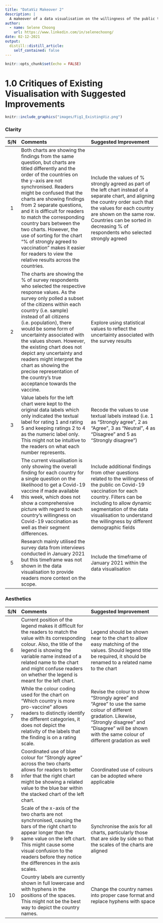 ```yaml
---
title: "DataViz Makeover 2"
description: |
  A makeover of a data visualisation on the willingness of the public towards Covid-19 vaccination. Data was obtained from Imperial College London YouGov Covid 19 Behaviour Tracker Data Hub hosted at Github (https://github.com/YouGov-Data/covid-19-tracker), with the focus on survey data collected in January 2021.
author:
  - name: Selene Choong
    url: https://www.linkedin.com/in/selenechoong/
date: 02-12-2021
output:
  distill::distill_article:
    self_contained: false
---
```



```r
knitr::opts_chunk$set(echo = FALSE)
```

# 1.0  Critiques of Existing Visualisation with Suggested Improvements

```r

knitr::include_graphics("images/Fig1_ExistingViz.png")
```

### Clarity

|S/N| Comments | Suggested Improvement |
|:-:| :------------------------------- | :------------------------------- |
| 1 | Both charts are showing the findings from the same question, but charts are titled differently and the order of the countries on the y-axis are not synchronised. Readers might be confused that the charts are showing findings from 2 separate questions, and it is difficult for readers to match the corresponding country bars between the two charts. However, the use of sorting for the chart “% of strongly agreed to vaccination” makes it easier for readers to view the relative results across the countries. | Include the values of % strongly agreed as part of the left chart instead of a separate chart, and aligning the country order such that the values for each country are shown on the same row. Countries can be sorted in decreasing % of respondents who selected strongly agreed |
| 2 | The charts are showing the % of survey respondents who selected the respective response values. As the survey only polled a subset of the citizens within each country (i.e. sample) instead of all citizens (i.e. population), there would be some form of uncertainty associated with the values shown. However, the existing chart does not depict any uncertainty and readers might interpret the chart as showing the precise representation of the country’s true acceptance towards the vaccine. | Explore using statistical values to reflect the uncertainty associated with the survey results |
| 3 | Value labels for the left chart were kept to the original data labels which only indicated the textual label for rating 1 and rating 5 and keeping ratings 2 to 4 as the numeric label only. This might not be intuitive to the readers on what each number represents. | Recode the values to use textual labels instead (i.e. 1 as “Strongly agree”, 2 as “Agree”, 3 as “Neutral”, 4 as “Disagree” and 5 as “Strongly disagree”) |
| 4 | The current visualisation is only showing the overall finding for each country for a single question on the likelihood to get a Covid-19 vaccine if made available this week, which does not show a comprehensive picture with regard to each country’s willingness on Covid-19 vaccination as well as their segment differences. | Include additional findings from other questions related to the willingness of the public on Covid-19 vaccination for each country. Filters can be including to allow dynamic segmentation of the data visualisation to understand the willingness by different demographic fields |
| 5 | Research mainly utilised the survey data from interviews conducted in January 2021 but this timeframe was not shown in the data visualisation to provide readers more context on the scope. | Include the timeframe of January 2021 within the data visualisation |

### Aesthetics

|S/N| Comments | Suggested Improvement |
|:-:| :------------------------------- | :------------------------------- |
| 6 | Current position of the legend makes it difficult for the readers to match the value with its corresponding colour. Also, the title of the legend is showing the variable name instead of a related name to the chart and might confuse readers on whether the legend is meant for the left chart. | Legend should be shown near to the chart to allow easy matching of the values. Should legend title be required, it should be renamed to a related name to the chart |
| 7 | While the colour coding used for the chart on “Which country is more pro-vaccine” allows readers to distinctly identify the different categories, it does not depict the relativity of the labels that the finding is on a rating scale. | Revise the colour to show “Strongly agree” and “Agree” to use the same colour of different gradation. Likewise, “Strongly disagree” and “Disagree” will be shown with the same colour of different gradation as well |
| 8 | Coordinated use of blue colour for “Strongly agree” across the two charts allows for readers to better infer that the right chart might be showing a related value to the blue bar within the stacked chart of the left chart. | Coordinated use of colours can be adopted where applicable |
| 9 | Scale of the x-axis of the two charts are not synchronised, causing the bars of the right chart to appear longer than the same value on the left chart. This might cause some visual confusion to the readers before they notice the differences in the axis scales. | Synchronise the axis for all charts, particularly those that are side by side so that the scales of the charts are aligned |
| 10 | Country labels are currently shown in full lowercase and with hyphens in the positions of the spaces. This might not be the best way to depict the country names. | Change the country names into proper case format and replace hyphens with space |














